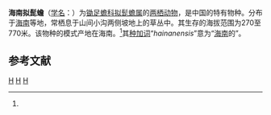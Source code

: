 {{Speciesbox
| genus = Leptobrachium
| species = hainanensis
| authority = Ye et Fei, 1993<ref name='id4841'>{{cite web| url =http://www.bioinfo.cn/db05/BjdwSpecies.php?action=view&id=4841| title =海南拟髭蟾| work =《中国动物物种编目数据库》| publisher =中国科学院微生物研究所| author =中国科学院动物研究所| accessdate =2009-04-11| deadurl =yes| archiveurl =https://web.archive.org/web/20160305022843/http://www.bioinfo.cn/db05/BjdwSpecies.php?action=view&id=4841| archivedate =2016-03-05}}</ref>
}}

'''海南拟髭蟾'''（[[学名|学名]]：{{lang|la|''Leptobrachium hainanensis''}}）为[[锄足蟾科|锄足蟾科]][[拟髭蟾属|拟髭蟾属]]的[[两栖动物|两栖动物]]，是中国的特有物种。分布于[[海南|海南]]等地，常栖息于山间小沟两侧坡地上的草丛中。其生存的海拔范围为270至770米。该物种的模式产地在海南。<ref name='id4841'/>其[[种加词|种加词]]“''hainanensis''”意为“[[海南|海南]]的”。

== 参考文献 ==
{{reflist}}

{{Taxonbar|from=Q11149905}}

[[Category:拟髭蟾属|H]]
[[Category:中國特有兩棲動物|H]]
[[Category:1993年描述的动物|H]]


{{amphibian-stub}}